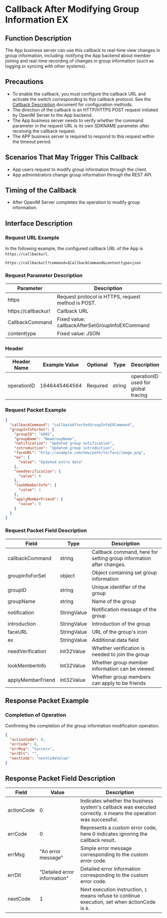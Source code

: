 # Callback After Modifying Group Information EX

## Function Description
The App business server can use this callback to real-time view changes in group information, including: notifying the App backend about member joining and real-time recording of changes in group information (such as logging or syncing with other systems).

## Precautions
- To enable the callback, you must configure the callback URL and activate the switch corresponding to this callback protocol. See the [Callback Description](../introduction) document for configuration methods.
- The direction of the callback is an HTTP/HTTPS POST request initiated by OpenIM Server to the App backend.
- The App business server needs to verify whether the command parameter in the request URL is its own SDKNAME parameter after receiving the callback request.
- The APP business server is required to respond to this request within the timeout period.

## Scenarios That May Trigger This Callback
- App users request to modify group information through the client.
- App administrators change group information through the REST API.

## Timing of the Callback
- After OpenIM Server completes the operation to modify group information.

## Interface Description

### Request URL Example
In the following example, the configured callback URL of the App is `https://callbackurl`.
```plaintext
https://callbackurl?command=$CallbackCommand&contenttype=json
```

### Request Parameter Description

| Parameter            | Description                                     |
|----------------------|-------------------------------------------------|
| https                | Request protocol is HTTPS, request method is POST. |
| https://callbackurl  | Callback URL                                    |
| CallbackCommand      | Fixed value: callbackAfterSetGroupInfoEXCommand           |
| contenttype          | Fixed value: JSON                               |

### Header
| Header Name | Example Value  | Optional | Type   | Description                        |
|-------------|----------------|----------|--------|------------------------------------|
| operationID | 1646445464564  | Required | string | operationID used for global tracing |

### Request Packet Example
```json
{
  "callbackCommand": "callbackAfterSetGroupInfoEXCommand",
  "groupInfoForSet": {
    "groupID": "G002",
    "groupName": "NewGroupName",
    "notification": "Updated group notification",
    "introduction": "Updated group introduction",
    "faceURL": "http://example.com/new/path/to/face/image.png",
    "ex": {
      "value": "Updated extra data"
    },
    "needVerification": {
      "value": 0
    },
    "lookMemberInfo": {
      "value": 1
    },
    "applyMemberFriend": {
      "value": 0
    }
  }
}
```

### Request Packet Field Description

| Field              | Type        | Description                                        |
|--------------------|-------------|----------------------------------------------------|
| callbackCommand    | string      | Callback command, here for setting group information after changes. |
| groupInfoForSet    | object      | Object containing set group information            |
| groupID            | string      | Unique identifier of the group                     |
| groupName          | string      | Name of the group                                  |
| notification       | StringValue      | Notification message of the group                 |
| introduction       | StringValue      | Introduction of the group                          |
| faceURL            | StringValue      | URL of the group's icon                            |
| ex                 | StringValue | Additional data field                              |
| needVerification   | Int32Value  | Whether verification is needed to join the group   |
| lookMemberInfo     | Int32Value  | Whether group member information can be viewed     |
| applyMemberFriend  | Int32Value  | Whether group members can apply to be friends      |

## Response Packet Example

### Completion of Operation
Confirming the completion of the group information modification operation.

```json
{
  "actionCode": 0,
  "errCode": 0,
  "errMsg": "Success",
  "errDlt": "",
  "nextCode": "nextCodeValue"
}
```

## Response Packet Field Description

| Field       | Value         | Description                                             |
|-------------|---------------|---------------------------------------------------------|
| actionCode  | 0             | Indicates whether the business system's callback was executed correctly. `0` means the operation was successful. |
| errCode     | 0             | Represents a custom error code, here 0 indicates ignoring the callback result.     |
| errMsg      | "An error message" | Simple error message corresponding to the custom error code. |
| errDlt      | "Detailed error information" | Detailed error information corresponding to the custom error code. |
| nextCode    | 1             | Next execution instruction, `1` means refuse to continue execution, set when actionCode is `0`. |
